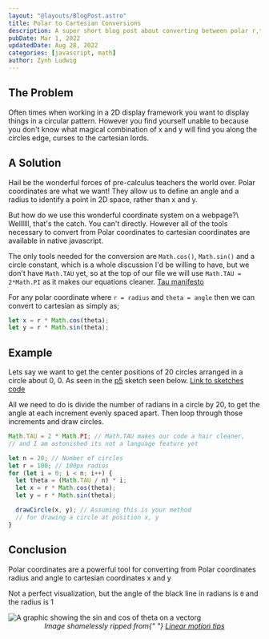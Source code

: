 ```yaml
---
layout: "@layouts/BlogPost.astro"
title: Polar to Cartesian Conversions
description: A super short blog post about converting between polar r,theta coordinates to standard x,y coordinates
pubDate: Mar 1, 2022
updatedDate: Aug 28, 2022
categories: [javascript, math]
author: Zynh Ludwig
---
```



## The Problem

Often times when working in a 2D display framework you want to display things
in a circular pattern. However you find yourself unable to because you don't
know what magical combination of x and y will find you along the circles edge,
curses to the cartesian lords.

## A Solution

Hail be the wonderful forces of pre-calculus teachers the world over. Polar
coordinates are what we want! They allow us to define an angle and a radius to
identify a point in 2D space, rather than x and y.

But how do we use this wonderful coordinate system on a webpage?\ Wellllll,
that's the catch. You can't directly. However all of the tools necessary to
convert from Polar coordinates to cartesian coordinates are available in native
javascript.

The only tools needed for the conversion are `Math.cos()`, `Math.sin()` and a
circle constant, which is a whole discussion I'd be willing to have, but we
don't have `Math.TAU` yet, so at the top of our file we will use `Math.TAU = 
2*Math.PI` as it makes our equations cleaner. [Tau
manifesto](https://tauday.com/tau-manifesto)

For any polar coordinate where `r = radius` and `theta = angle` then we can
convert to cartesian as simply as;

```js
let x = r * Math.cos(theta);
let y = r * Math.sin(theta);
```

## Example

Lets say we want to get the center positions of 20 circles arranged in a circle
about 0, 0. As seen in the [p5](https://p5js.org/) sketch seen below. [Link to
sketches code](https://editor.p5js.org/Zynh0722/sketches/d6GHn4dXp)

<Circles />

All we need to do is divide the number of radians in a circle by 20, to get the
angle at each increment evenly spaced apart. Then loop through those increments
and draw circles.

```js
Math.TAU = 2 * Math.PI; // Math.TAU makes our code a hair cleaner,
// and I am astonished its not a language feature yet

let n = 20; // Number of circles
let r = 100; // 100px radius
for (let i = 0; i < n; i++) {
  let theta = (Math.TAU / n) * i;
  let x = r * Math.cos(theta);
  let y = r * Math.sin(theta);

  drawCircle(x, y); // Assuming this is your method
  // for drawing a circle at position x, y
}
```

## Conclusion

Polar coordinates are a powerful tool for converting from Polar coordinates
radius and angle to cartesian coordinates x and y

<SinCos />

Not a perfect visualization, but the angle of the black line in radians is `Θ`
and the radius is 1

<img
  style="margin:auto; display:block;"
  src="/assets/Polar-Cartesian-Coordinates-Feature.png"
  alt="A graphic showing the sin and cos of theta on a vectorg"
/>
<i style="text-align:center; display:block;">
  Image shamelessly ripped from{" "}
  <a href="https://www.linearmotiontips.com/motion-basics-difference-between-cartesian-and-polar-coordinate-systems/">
    Linear motion tips
  </a>
</i>
